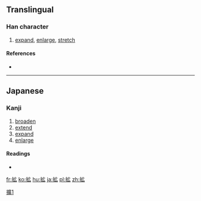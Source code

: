 {{also|擴}}
==Translingual==
{{ja-forms|[[拡]]|[[扩]]|[[擴]]}}
===Han character===
{{Han char|rn=64|rad=手|as=05|sn=8|four=|canj=QII|ids=⿰手広}}

# [[expand]], [[enlarge]], [[stretch]]

====References====
* {{Han ref|kx=0427.161|dkj=11985|dj=0776.120|hdz=31857.021|uh=62E1|ud=25313}}

----

==Japanese==

===Kanji===
{{ja-kanji|grade=6|rs=手05|style=s|kyu=擴}}

# [[broaden]]
# [[extend]]
# [[expand]]
# [[enlarge]]

====Readings====
* {{ja-readings|on=[[かく]] (kaku)|kun=[[ひろがる]] (hirogaru), [[ひろげる]] (hirogeru), [[ひろめる]] (hiromeru)}}

[[Category:CJKV characters simplified differently in Japan and China|擴1]]

[[fr:拡]]
[[ko:拡]]
[[hu:拡]]
[[ja:拡]]
[[pl:拡]]
[[zh:拡]]